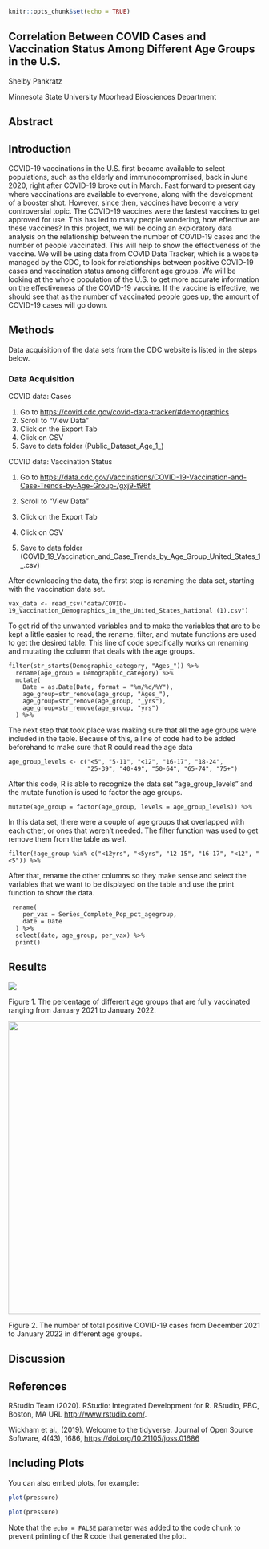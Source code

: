 ```r
knitr::opts_chunk$set(echo = TRUE)
```

## Correlation Between COVID Cases and Vaccination Status Among Different Age Groups in the U.S.

Shelby Pankratz

Minnesota State University Moorhead Biosciences Department

## Abstract

## Introduction

COVID-19 vaccinations in the U.S. first became available to select populations, such as the elderly and immunocompromised, back in June 2020, right after COVID-19 broke out in March. Fast forward to present day where vaccinations are available to everyone, along with the development of a booster shot. However, since then, vaccines have become a very controversial topic. The COVID-19 vaccines were the fastest vaccines to get approved for use. This has led to many people wondering, how effective are these vaccines? In this project, we will be doing an exploratory data analysis on the relationship between the number of COVID-19 cases and the number of people vaccinated. This will help to show the effectiveness of the vaccine. We will be using data from COVID Data Tracker, which is a website managed by the CDC, to look for relationships between positive COVID-19 cases and vaccination status among different age groups. We will be looking at the whole population of the U.S. to get more accurate information on the effectiveness of the COVID-19 vaccine. If the vaccine is effective, we should see that as the number of vaccinated people goes up, the amount of COVID-19 cases will go down.

## Methods

Data acquisition of the data sets from the CDC website is listed in the steps below.

### Data Acquisition

COVID data: Cases

1.  Go to <https://covid.cdc.gov/covid-data-tracker/#demographics>
2.  Scroll to "View Data"
3.  Click on the Export Tab
4.  Click on CSV
5.  Save to data folder (Public_Dataset_Age_1\_)

COVID data: Vaccination Status

1.  Go to <https://data.cdc.gov/Vaccinations/COVID-19-Vaccination-and-Case-Trends-by-Age-Group-/gxj9-t96f>

2.  Scroll to "View Data"

3.  Click on the Export Tab

4.  Click on CSV

5.  Save to data folder (COVID_19_Vaccination_and_Case_Trends_by_Age_Group_United_States_1\_.csv)

After downloading the data, the first step is renaming the data set, starting with the vaccination data set.

    vax_data <- read_csv("data/COVID-19_Vaccination_Demographics_in_the_United_States_National (1).csv")

To get rid of the unwanted variables and to make the variables that are to be kept a little easier to read, the rename, filter, and mutate functions are used to get the desired table. This line of code specifically works on renaming and mutating the column that deals with the age groups.

    filter(str_starts(Demographic_category, "Ages_")) %>% 
      rename(age_group = Demographic_category) %>% 
      mutate(
        Date = as.Date(Date, format = "%m/%d/%Y"),
        age_group=str_remove(age_group, "Ages_"),
        age_group=str_remove(age_group, "_yrs"),
        age_group=str_remove(age_group, "yrs")
      ) %>% 

The next step that took place was making sure that all the age groups were included in the table. Because of this, a line of code had to be added beforehand to make sure that R could read the age data

    age_group_levels <- c("<5", "5-11", "<12", "16-17", "18-24", 
                          "25-39", "40-49", "50-64", "65-74", "75+")

After this code, R is able to recognize the data set "age_group_levels" and the mutate function is used to factor the age groups.

    mutate(age_group = factor(age_group, levels = age_group_levels)) %>%

In this data set, there were a couple of age groups that overlapped with each other, or ones that weren't needed. The filter function was used to get remove them from the table as well.

    filter(!age_group %in% c("<12yrs", "<5yrs", "12-15", "16-17", "<12", "<5")) %>%

After that, rename the other columns so they make sense and select the variables that we want to be displayed on the table and use the print function to show the data.

     rename(
        per_vax = Series_Complete_Pop_pct_agegroup, 
        date = Date
      ) %>%
      select(date, age_group, per_vax) %>%
      print()

## Results

![](http://127.0.0.1:14047/graphics/ee23f047-f059-4a82-b58e-22785ffab872.png)

Figure 1. The percentage of different age groups that are fully vaccinated ranging from January 2021 to January 2022.

![](http://127.0.0.1:14047/graphics/5f74d300-1a6d-4ea8-838b-dc51162880db.png){width="583"}

Figure 2. The number of total positive COVID-19 cases from December 2021 to January 2022 in different age groups.

## Discussion

## References

RStudio Team (2020). RStudio: Integrated Development for R. RStudio, PBC, Boston, MA URL <http://www.rstudio.com/>.

Wickham et al., (2019). Welcome to the tidyverse. Journal of Open Source Software, 4(43), 1686, <https://doi.org/10.21105/joss.01686>

## Including Plots

You can also embed plots, for example:

```r
plot(pressure)
```

```r
plot(pressure)
```

Note that the `echo = FALSE` parameter was added to the code chunk to prevent printing of the R code that generated the plot.
